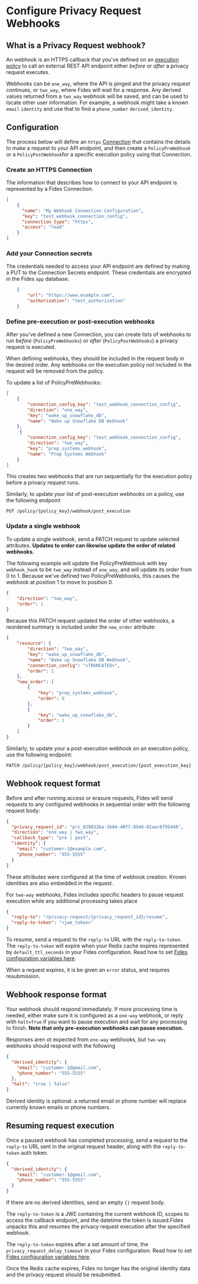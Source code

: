 
# Configure Privacy Request Webhooks

## What is a Privacy Request webhook?

An webhook is an HTTPS callback that you've defined on an [execution policy](/policies/request-policies) to call an external REST API endpoint either *before* or *after* a privacy request executes.

Webhooks can be `one_way`, where the API is pinged and the privacy request continues, or `two_way`, where Fides will wait for a response. Any derived values returned from a `two_way` webhook will be saved, and can be used to locate other user information. For example, a webhook might take a known `email` `identity` and use that to find a `phone_number` `derived_identity`.

## Configuration

The process below will define an `https` [Connection](/docs/databases/database-connections) that contains the details to make a request to your API endpoint, and then create a `PolicyPreWebhook` or a `PolicyPostWebhook`for a specific execution policy using that Connection.

### Create an HTTPS Connection

The information that describes how to connect to your API endpoint is represented by a Fides Connection.

```json filename="PATCH /v1/connection"
[
    {
      "name": "My Webhook Connection Configuration",
      "key": "test_webhook_connection_config",
      "connection_type": "https",
      "access": "read"
    }
]
```


### Add your Connection secrets

The credentials needed to access your API endpoint are defined by making a PUT to the Connection Secrets endpoint. These credentials are encrypted in the Fides `app` database.

```json filename="PUT /v1/connection/test_webhook_connection_config"
    {
        "url": "https://www.example.com",
        "authorization": "test_authorization"
    }
```

### Define pre-execution or post-execution webhooks

After you've defined a new Connection, you can create lists of webhooks to run *before* (`PolicyPreWebhooks`)
or *after* (`PolicyPostWebhooks`) a privacy request is executed.

When defining webhooks, they should be included in the request body in the desired order. Any webhooks on the execution policy *not* included in the request will be removed from the policy.

To update a list of PolicyPreWebhooks:

```json filename="PUT /policy/{policy_key}/webhook/pre_execution"
[
    {
        "connection_config_key": "test_webhook_connection_config",
        "direction": "one_way",
        "key": "wake_up_snowflake_db",
        "name": "Wake up Snowflake DB Webhook"
    },
     {
        "connection_config_key": "test_webhook_connection_config",
        "direction": "two_way",
        "key": "prep_systems_webhook",
        "name": "Prep Systems Webhook"
    }
]
```

This creates two webhooks that are run sequentially for the execution policy before a privacy request runs.

Similarly, to update your list of post-execution webhooks on a policy, use the following endpoint

```
PUT /policy/{policy_key}/webhook/post_execution
```

### Update a single webhook

To update a single webhook, send a PATCH request to update selected attributes. **Updates to order can likewise update the order of related webhooks.**

The following example will update the PolicyPreWebhook with key `webhook_hook` to be `two_way` instead of
`one_way`, and will update its order from 0 to 1.  Because we've defined two PolicyPreWebhooks, this causes the
webhook at position 1 to move to position 0.

```json filename="PATCH /policy/{policy_key}/webhook/pre-execution/wake_up_snowflake_db"
{
    "direction": "two_way",
    "order": 1
}
```

Because this PATCH request updated the order of other webhooks, a reordered summary is included under the
`new_order` attribute:

```json filename="Response"
{
    "resource": {
        "direction": "two_way",
        "key": "wake_up_snowflake_db",
        "name": "Wake up Snowflake DB Webhook",
        "connection_config": "<TRUNCATED>",
        "order": 1
    },
    "new_order": [
        {
            "key": "prep_systems_webhook",
            "order": 0
        },
        {
            "key": "wake_up_snowflake_db",
            "order": 1
        }
    ]
}
```

Similarly, to update your a post-execution webhook on an execution policy, use the following endpoint:

```
PATCH /policy/{policy_key}/webhook/post_execution/{post_execution_key}
```
## Webhook request format

Before and after running access or erasure requests, Fides will send requests to any configured webhooks in sequential order
with the following request body:

```json filename="POST {user-defined URL}"
{
  "privacy_request_id": "pri_029832ba-3b84-40f7-8946-82aec6f95448",
  "direction": "one_way | two_way",
  "callback_type": "pre | post",
  "identity": {
    "email": "customer-1@example.com",
    "phone_number": "555-5555"
  }
}
```

These attributes were configured at the time of webhook creation. Known identities are also embedded in the request.

For `two-way` webhooks, Fides includes specific headers to pause request execution while any additional processing takes place

```json
{
  "reply-to": "/privacy-request/{privacy_request_id}/resume",
  "reply-to-token": "<jwe_token>"
}
```

To resume, send a request to the `reply-to` URL with the `reply-to-token`.  The `reply-to-token` will
expire when your Redis cache expires represented by `default_ttl_seconds` in your Fides configuration. Read how to set [Fides configuration variables here](/dev-docs/configuration/configuration).

When a request expires, it is be given an `error` status, and requires resubmission.

## Webhook response format

Your webhook should respond immediately. If more processing time is needed, either make sure it is configured as a
`one-way` webhook, or reply with `halt=True` if you want to pause execution and wait for any processing to finish.
**Note that only pre-execution webhooks can pause execution.**

Responses aren ot expected from `one-way` webhooks, but `two-way` webhooks should respond with the following

```json
{
  "derived_identity": {
    "email": "customer-1@gmail.com",
    "phone_number": "555-5555"
  },
  "halt": "true | false"
}
```

Derived identity is optional: a returned email or phone number will replace currently known emails or phone numbers.

## Resuming request execution

Once a paused webhook has completed processing, send a request to the `reply-to` URL sent in the original request header, along with the `reply-to-token` auth token.

```json filename="POST privacy_request/{privacy-request-id}/resume"
{
  "derived_identity": {
    "email": "customer-1@gmail.com",
    "phone_number": "555-5555"
  }
}

```

If there are no derived identities, send an empty `{}` request body.

The `reply-to-token` is a JWE containing the current webhook ID, scopes to access the callback endpoint, and the datetime the token is issued.Fides unpacks this and resumes the privacy request execution after the specified webhook.

The `reply-to-token` expires after a set amount of time, the `privacy_request_delay_timeout` in your Fides configuration. Read how to set [Fides configuration variables here](/dev-docs/configuration/configuration).

Once the Redis cache expires, Fides no longer has the original identity data and the privacy request should be resubmitted.